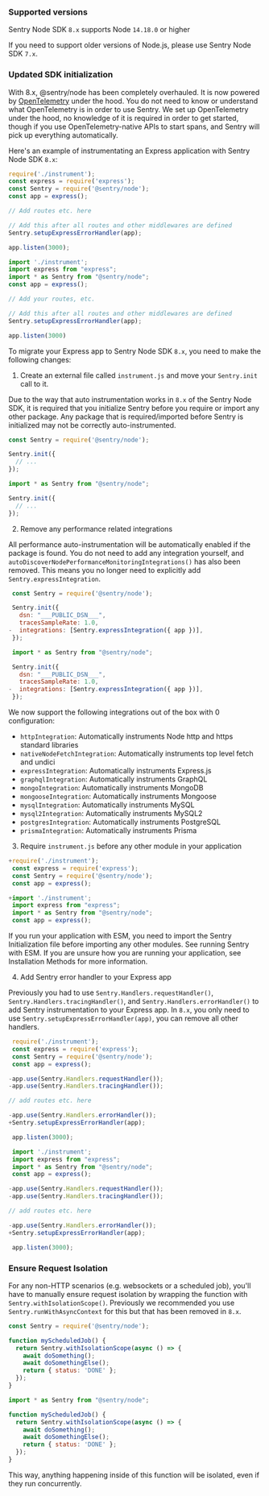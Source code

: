 ### Supported versions

Sentry Node SDK `8.x` supports Node `14.18.0` or higher

If you need to support older versions of Node.js, please use Sentry Node SDK `7.x`.

### Updated SDK initialization

With 8.x, @sentry/node has been completely overhauled. It is now powered by [OpenTelemetry](https://opentelemetry.io/) under the hood. You do not need to know or understand what OpenTelemetry is in order to use Sentry. We set up OpenTelemetry under the hood, no knowledge of it is required in order to get started, though if you use OpenTelemetry-native APIs to start spans, and Sentry will pick up everything automatically.

Here's an example of instrumentating an Express application with Sentry Node SDK `8.x`:

```javascript {tabTitle:CommonJS}
require('./instrument');
const express = require('express');
const Sentry = require('@sentry/node');
const app = express();

// Add routes etc. here

// Add this after all routes and other middlewares are defined
Sentry.setupExpressErrorHandler(app);

app.listen(3000);
```

```javascript {tabTitle:ESM}
import './instrument';
import express from "express";
import * as Sentry from "@sentry/node";
const app = express();

// Add your routes, etc.

// Add this after all routes and other middlewares are defined
Sentry.setupExpressErrorHandler(app);

app.listen(3000)
```

To migrate your Express app to Sentry Node SDK `8.x`, you need to make the following changes:

1. Create an external file called `instrument.js` and move your `Sentry.init` call to it.

Due to the way that auto instrumentation works in `8.x` of the Sentry Node SDK, it is required that you initialize Sentry before you require or import any other package. Any package that is required/imported before Sentry is initialized may not be correctly auto-instrumented.

```JavaScript {tabTitle:CommonJS} {filename: instrument.js}
const Sentry = require('@sentry/node');

Sentry.init({
  // ...
});
```

```JavaScript diff {tabTitle:ESM} {filename: instrument.mjs}
import * as Sentry from "@sentry/node";

Sentry.init({
  // ...
});
```

2. Remove any performance related integrations

All performance auto-instrumentation will be automatically enabled if the package is found. You do not need to add any integration yourself, and `autoDiscoverNodePerformanceMonitoringIntegrations()` has also been removed. This means you no longer need to explicitly add `Sentry.expressIntegration`.

```JavaScript diff {tabTitle:CommonJS} {filename: instrument.js}
 const Sentry = require('@sentry/node');

 Sentry.init({
   dsn: "___PUBLIC_DSN___",
   tracesSampleRate: 1.0,
-  integrations: [Sentry.expressIntegration({ app })],
 });
```

```JavaScript diff {tabTitle:ESM} {filename: instrument.mjs}
 import * as Sentry from "@sentry/node";

 Sentry.init({
   dsn: "___PUBLIC_DSN___",
   tracesSampleRate: 1.0,
-  integrations: [Sentry.expressIntegration({ app })],
 });
```

We now support the following integrations out of the box with 0 configuration:

- `httpIntegration`: Automatically instruments Node http and https standard libraries
- `nativeNodeFetchIntegration`: Automatically instruments top level fetch and undici
- `expressIntegration`: Automatically instruments Express.js
- `graphqlIntegration`: Automatically instruments GraphQL
- `mongoIntegration`: Automatically instruments MongoDB
- `mongooseIntegration`: Automatically instruments Mongoose
- `mysqlIntegration`: Automatically instruments MySQL
- `mysql2Integration`: Automatically instruments MySQL2
- `postgresIntegration`: Automatically instruments PostgreSQL
- `prismaIntegration`: Automatically instruments Prisma

3. Require `instrument.js` before any other module in your application

```JavaScript diff {tabTitle:CommonJS}
+require('./instrument');
 const express = require('express');
 const Sentry = require('@sentry/node');
 const app = express();
```

```JavaScript diff {tabTitle:ESM}
+import './instrument';
 import express from "express";
 import * as Sentry from "@sentry/node";
 const app = express();
```

<Alert level="warning" title="Running with ESM">

If you run your application with ESM, you need to import the Sentry Initialization file before importing any other modules. See <PlatformLink to="/install/esm">running Sentry with ESM</PlatformLink>.
If you are unsure how you are running your application, see <PlatformLink to="/install">Installation Methods</PlatformLink> for more information.

</Alert>

4. Add Sentry error handler to your Express app

Previously you had to use `Sentry.Handlers.requestHandler()`, `Sentry.Handlers.tracingHandler()`, and `Sentry.Handlers.errorHandler()` to add Sentry instrumentation to your Express app. In `8.x`, you only need to use `Sentry.setupExpressErrorHandler(app)`, you can remove all other handlers.

```JavaScript diff {tabTitle:CommonJS}
 require('./instrument');
 const express = require('express');
 const Sentry = require('@sentry/node');
 const app = express();

-app.use(Sentry.Handlers.requestHandler());
-app.use(Sentry.Handlers.tracingHandler());

// add routes etc. here

-app.use(Sentry.Handlers.errorHandler());
+Sentry.setupExpressErrorHandler(app);

 app.listen(3000);
```

```JavaScript diff {tabTitle:ESM}
 import './instrument';
 import express from "express";
 import * as Sentry from "@sentry/node";
 const app = express();

-app.use(Sentry.Handlers.requestHandler());
-app.use(Sentry.Handlers.tracingHandler());

// add routes etc. here

-app.use(Sentry.Handlers.errorHandler());
+Sentry.setupExpressErrorHandler(app);

 app.listen(3000);
```



### Ensure Request Isolation

For any non-HTTP scenarios (e.g. websockets or a scheduled job), you'll have to manually ensure request isolation by wrapping the function with `Sentry.withIsolationScope()`. Previously we recommended you use `Sentry.runWithAsyncContext` for this but that has been removed in `8.x`.

```javascript {tabTitle:CommonJS}
const Sentry = require('@sentry/node');

function myScheduledJob() {
  return Sentry.withIsolationScope(async () => {
    await doSomething();
    await doSomethingElse();
    return { status: 'DONE' };
  });
}
```

```javascript {tabTitle:ESM}
import * as Sentry from "@sentry/node";

function myScheduledJob() {
  return Sentry.withIsolationScope(async () => {
    await doSomething();
    await doSomethingElse();
    return { status: 'DONE' };
  });
}
```

This way, anything happening inside of this function will be isolated, even if they run concurrently.

